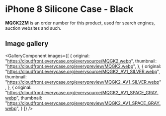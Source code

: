 
# iPhone 8 Silicone Case - Black

<Callout type='info' emoji='👉🏻'>**MQGK2ZM** is an order number for this product, used for search engines, auction websites and such.</Callout>

## Image gallery

<GalleryComponent
    images={[
      {
        original: "https://cloudfront.everycase.org/everysource/MQGK2.webp",
        thumbnail: "https://cloudfront.everycase.org/everypreview/MQGK2.webp",
      },
      {
        original: "https://cloudfront.everycase.org/everysource/MQGK2_AV1_SILVER.webp",
        thumbnail: "https://cloudfront.everycase.org/everypreview/MQGK2_AV1_SILVER.webp",
      },
      {
        original: "https://cloudfront.everycase.org/everysource/MQGK2_AV1_SPACE_GRAY.webp",
        thumbnail: "https://cloudfront.everycase.org/everypreview/MQGK2_AV1_SPACE_GRAY.webp",
      }
    ]}
  />
